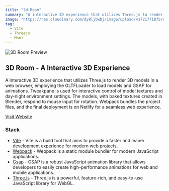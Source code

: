 ```yaml
---
title: "3d-Room"
summary: "A interactive 3D experience that utilizes Three.js to render 3D models in a web browser, employing the GLTFLoader to load models and GSAP for animations. Tweakpane is used for interactive control of model textures and day-night environment settings. The models, with baked textures created in Blender, respond to mouse input for rotation. Webpack bundles the project files, and the final deployment is on Netlify for a seamless web experience."
image: "https://res.cloudinary.com/dy8ljbwbj/image/upload/v1721771875/room_uwfuax.png"
tag:
  - Vite 
  - Threejs
  - Moni
---
```


![3D Room Preview](https://res.cloudinary.com/dy8ljbwbj/image/upload/v1721771875/room_uwfuax.png)

## 3D Room - A Interactive 3D Experience

A interactive 3D experience that utilizes Three.js to render 3D models in a web browser, employing the GLTFLoader to load models and GSAP for animations. Tweakpane is used for interactive control of model textures and day-night environment settings. The models, with baked textures created in Blender, respond to mouse input for rotation. Webpack bundles the project files, and the final deployment is on Netlify for a seamless web experience.

[Visit Website](https://moni-3d-room.netlify.app/)

### Stack

- [Vite](https://vitejs.dev/) - Vite is a build tool that aims to provide a faster and leaner development experience for modern web projects.
- [Webpack](https://webpack.js.org/) - Webpack is a static module bundler for modern JavaScript applications.
- [Gsap](https://greensock.com/gsap/) - GSAP is a robust JavaScript animation library that allows developers to easily create high-performance animations for web and mobile applications.
- [Three.js](https://threejs.org/) - Three.js is a powerful, feature-rich, and easy-to-use JavaScript library for WebGL.

